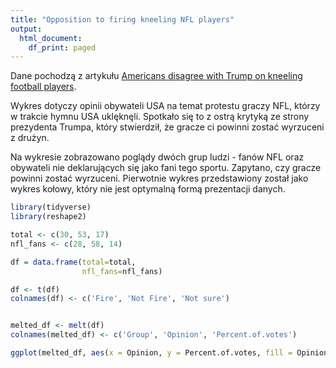 ```yaml
---
title: "Opposition to firing kneeling NFL players"
output:
  html_document:
    df_print: paged
---
```


Dane pochodzą z artykułu [Americans disagree with Trump on kneeling football players](https://today.yougov.com/news/2017/10/09/americans-disagree-trump-kneeling-football-players/).

Wykres dotyczy opinii obywateli USA na temat protestu graczy NFL, którzy w trakcie hymnu USA uklęknęli. 
Spotkało się to z ostrą krytyką ze strony prezydenta Trumpa, który stwierdził, że gracze ci powinni zostać wyrzuceni z drużyn.

Na wykresie zobrazowano poglądy dwóch grup ludzi - fanów NFL oraz obywateli nie deklarujących się jako fani tego sportu.
Zapytano, czy gracze powinni zostać wyrzuceni.
Pierwotnie wykres przedstawiony został jako wykres kołowy, który nie jest optymalną formą prezentacji danych.


```r
library(tidyverse)
library(reshape2)

total <- c(30, 53, 17)
nfl_fans <- c(28, 58, 14)

df = data.frame(total=total, 
                nfl_fans=nfl_fans)

df <- t(df)
colnames(df) <- c('Fire', 'Not Fire', 'Not sure')


melted_df <- melt(df)
colnames(melted_df) <- c('Group', 'Opinion', 'Percent.of.votes')

ggplot(melted_df, aes(x = Opinion, y = Percent.of.votes, fill = Opinion)) + geom_col() + facet_grid(~ Group)
```
